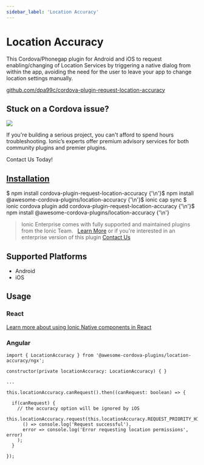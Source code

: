 ```yaml
---
sidebar_label: 'Location Accuracy'
---
```



# Location Accuracy

This Cordova/Phonegap plugin for Android and iOS to request enabling/changing of Location Services by triggering a native dialog from within the app, avoiding the need for the user to leave your app to change location settings manually.

<p>
  <a href="https://github.com/dpa99c/cordova-plugin-request-location-accuracy" target="_blank" rel="noopener" className="git-link" >github.com/dpa99c/cordova-plugin-request-location-accuracy</a>
</p>

<h2>Stuck on a Cordova issue?</h2>
<DocsCard
  className="cordova-ee-card"
  header="Don't waste precious time on plugin issues."
  href="https://ionicframework.com/sales?product_of_interest=Ionic%20Native"
>
  <div>
    <img src="/docs/icons/native-cordova-bot.png" className="cordova-ee-img" />
    <p>If you're building a serious project, you can't afford to spend hours troubleshooting. Ionic’s experts offer premium advisory services for both community plugins and premier plugins.</p>
    <DocsButton className="native-ee-detail">Contact Us Today!</DocsButton>
  </div>
</DocsCard>

<h2 id="installation">
  <a href="#installation">Installation</a>
</h2>
<Tabs
  groupId="runtime"
  defaultValue="Capacitor"
  values={[
    { value: 'Capacitor', label: 'Capacitor' },
    { value: 'Cordova', label: 'Cordova' },
    { value: 'Enterprise', label: 'Enterprise' },
  ]}
>
  <TabItem value="Capacitor">
    <CodeBlock className="language-shell">
      $ npm install cordova-plugin-request-location-accuracy {'\n'}$ npm install
      @awesome-cordova-plugins/location-accuracy {'\n'}$ ionic cap sync
    </CodeBlock>
  </TabItem>
  <TabItem value="Cordova">
    <CodeBlock className="language-shell">
      $ ionic cordova plugin add cordova-plugin-request-location-accuracy {'\n'}$ npm install
      @awesome-cordova-plugins/location-accuracy {'\n'}
    </CodeBlock>
  </TabItem>
  <TabItem value="Enterprise">
    <blockquote>
      Ionic Enterprise comes with fully supported and maintained plugins from the Ionic Team. &nbsp;
      <a className="btn" href="https://ionic.io/docs/premier-plugins">Learn More</a> or if you're interested in an enterprise version of this plugin <a className="btn" href="https://ionicframework.com/sales?product_of_interest=Ionic%20Enterprise%20Engine">Contact Us</a>
    </blockquote>
  </TabItem>
</Tabs>

## Supported Platforms

- Android
- iOS

## Usage

### React

[Learn more about using Ionic Native components in React](../native-community.md#react)

### Angular

```tsx
import { LocationAccuracy } from '@awesome-cordova-plugins/location-accuracy/ngx';

constructor(private locationAccuracy: LocationAccuracy) { }

...

this.locationAccuracy.canRequest().then((canRequest: boolean) => {

  if(canRequest) {
    // the accuracy option will be ignored by iOS
    this.locationAccuracy.request(this.locationAccuracy.REQUEST_PRIORITY_HIGH_ACCURACY).then(
      () => console.log('Request successful'),
      error => console.log('Error requesting location permissions', error)
    );
  }

});

```
